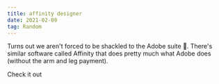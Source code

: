 ```yaml
---
title: affinity designer
date: 2021-02-09
tag: Random
---
```




Turns out we aren't forced to be shackled to the Adobe suite 🤣. There's similar software 
called Affinity that does pretty much what Adobe does (without the arm and leg payment). 

<TextLink href="https://affinity.serif.com/en-gb/">Check it out</TextLink>
